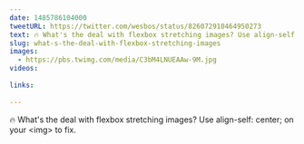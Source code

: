 ```yaml
---
date: 1485786104000
tweetURL: https://twitter.com/wesbos/status/826072910464950273
text: 🔥 What's the deal with flexbox stretching images? Use align-self: center; on your &lt;img&gt; to fix. 
slug: what-s-the-deal-with-flexbox-stretching-images
images:
  - https://pbs.twimg.com/media/C3bM4LNUEAAw-9M.jpg
videos:
  
links:
  
---
```

🔥 What's the deal with flexbox stretching images? Use align-self: center; on your &lt;img&gt; to fix.
